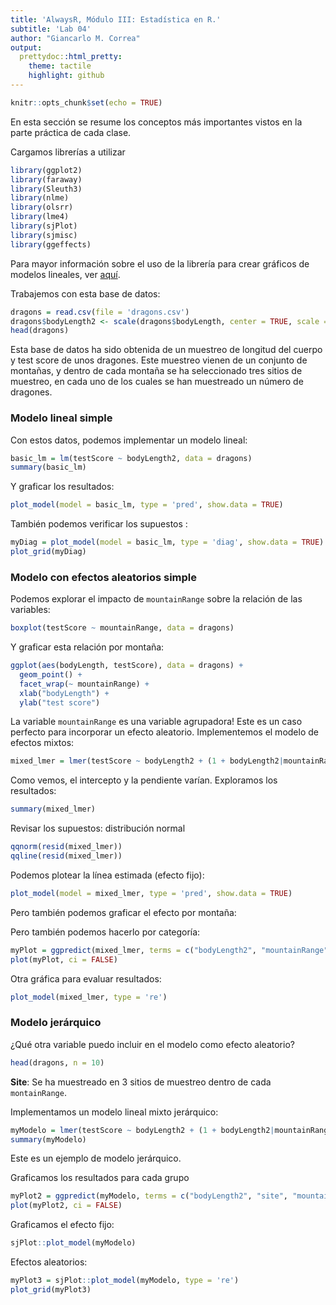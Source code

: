 ```yaml
---
title: 'AlwaysR, Módulo III: Estadística en R.'
subtitle: 'Lab 04'
author: "Giancarlo M. Correa"
output:
  prettydoc::html_pretty:
    theme: tactile
    highlight: github
---
```


```r
knitr::opts_chunk$set(echo = TRUE)
```

En esta sección se resume los conceptos más importantes vistos en la parte práctica de cada clase.

Cargamos librerías a utilizar

```r
library(ggplot2)
library(faraway)
library(Sleuth3)
library(nlme)
library(olsrr)
library(lme4)
library(sjPlot)
library(sjmisc)
library(ggeffects)
```

Para mayor información sobre el uso de la librería para crear gráficos de modelos lineales, ver [aquí](https://www.sscc.wisc.edu/sscc/pubs/Rmisc/margins.html#setup).

Trabajemos con esta base de datos:

```r
dragons = read.csv(file = 'dragons.csv')
dragons$bodyLength2 <- scale(dragons$bodyLength, center = TRUE, scale = TRUE)[,1]
head(dragons)
```

Esta base de datos ha sido obtenida de un muestreo de longitud del cuerpo y test score de unos dragones. Este muestreo vienen de un conjunto de montañas, y dentro de cada montaña se ha seleccionado tres sitios de muestreo, en cada uno de los cuales se han muestreado un número de dragones. 

### Modelo lineal simple

Con estos datos, podemos implementar un modelo lineal:

```r
basic_lm = lm(testScore ~ bodyLength2, data = dragons)
summary(basic_lm)
```

Y graficar los resultados:

```r
plot_model(model = basic_lm, type = 'pred', show.data = TRUE)
```

También podemos verificar los supuestos :

```r
myDiag = plot_model(model = basic_lm, type = 'diag', show.data = TRUE)
plot_grid(myDiag)
```

### Modelo con efectos aleatorios simple

Podemos explorar el impacto de `mountainRange` sobre la relación de las variables:

```r
boxplot(testScore ~ mountainRange, data = dragons)
```

Y graficar esta relación por montaña:

```r
ggplot(aes(bodyLength, testScore), data = dragons) + 
  geom_point() + 
  facet_wrap(~ mountainRange) + 
  xlab("bodyLength") + 
  ylab("test score")
```

La variable `mountainRange` es una variable agrupadora! Este es un caso perfecto para incorporar un efecto aleatorio. Implementemos el modelo de efectos mixtos:

```r
mixed_lmer = lmer(testScore ~ bodyLength2 + (1 + bodyLength2|mountainRange), data = dragons)
```

Como vemos, el intercepto y la pendiente varían. Exploramos los resultados:

```r
summary(mixed_lmer)
```

Revisar los supuestos: distribución normal

```r
qqnorm(resid(mixed_lmer))
qqline(resid(mixed_lmer))
```

Podemos plotear la línea estimada (efecto fijo):

```r
plot_model(model = mixed_lmer, type = 'pred', show.data = TRUE)
```

Pero también podemos graficar el efecto por montaña:

Pero también podemos hacerlo por categoría:

```r
myPlot = ggpredict(mixed_lmer, terms = c("bodyLength2", "mountainRange"), type = "random")
plot(myPlot, ci = FALSE)
```

Otra gráfica para evaluar resultados:

```r
plot_model(mixed_lmer, type = 're')
```

### Modelo jerárquico

¿Qué otra variable puedo incluir en el modelo como efecto aleatorio?

```r
head(dragons, n = 10)
```

**Site**: Se ha muestreado en 3 sitios de muestreo dentro de cada `montainRange`.

Implementamos un modelo lineal mixto jerárquico:

```r
myModelo = lmer(testScore ~ bodyLength2 + (1 + bodyLength2|mountainRange/site), data = dragons)
summary(myModelo)
```

Este es un ejemplo de modelo jerárquico.

Graficamos los resultados para cada grupo

```r
myPlot2 = ggpredict(myModelo, terms = c("bodyLength2", "site", "mountainRange"), type = "random")
plot(myPlot2, ci = FALSE)
```

Graficamos el efecto fijo:

```r
sjPlot::plot_model(myModelo)
```

Efectos aleatorios:

```r
myPlot3 = sjPlot::plot_model(myModelo, type = 're')
plot_grid(myPlot3)
```
